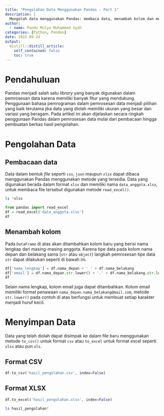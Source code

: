 ```yaml
---
title: "Pengolahan Data Menggunakan Pandas - Part 1"
description: |
  Mengolah data menggunakan Pandas: membaca data, menambah kolom dan menyimpan ke dalam file baru.
author:
  - name: Pandu Mulya Muhammad Syah
categories: [Python, Pandas]
date: 2022-09-24
output:
  distill::distill_article:
    self_contained: false
    toc: true
---
```


# Pendahuluan
Pandas menjadi salah satu *library* yang banyak digunakan dalam pemrosesan data karena memiliki banyak fitur yang mendukung. Penggunaan bahasa pemrograman dalam pemrosesan data menjadi pilihan yang baik terutama jika data yang diolah memiliki ukuran yang besar dan variasi yang beragam. Pada artikel ini akan dijelaskan secara ringkah penggunaan Pandas dalam pemrosesan data mulai dari pembacaan hingga pembuatan berkas hasil pengolahan.

# Pengolahan Data
## Pembacaan data
Data dalam bentuk *file* seperti `csv`, `json` maupun `xlsx` dapat dibaca menggunakan Pandas menggunakan metode yang tersedia. Data yang digunakan berada dalam format `xlsx` dan memiliki nama `data_anggota.xlsx`, untuk membaca file tersebut digunakan metode `read_excel()`.

```bash
ls *xlsx
```


```python
from pandas import read_excel
df = read_excel('data_anggota.xlsx')
df
```
## Menambah kolom
Pada `DataFrame` di atas akan ditambahkan kolom baru yang berisi nama lengkap dari masing-masing anggota. Karena tipe data pada kolom nama depan dan belakang sama (`str` atau `object`) langkah pemrosesan tipe data `str` dapat dilakukan seperti di bawah ini.

```python
df['nama_lengkap'] = df.nama_depan + ' ' + df.nama_belakang
df['email'] = df.nama_depan.str.lower() + '.' + df.nama_belakang.str.lower() + '@mail.com'
df
```

Selain nama lengkap, kolom email juga dapat ditambahkan. Kolom email memiliki format penawaan `nama_depan.nama_belakang@mail.com`, metode `str.lower()` pada contoh di atas berfungsi untuk membuat setiap karakter menjadi huruf kecil.

# Menyimpan Data
Data yang telah diolah dapat disimpak ke dalam file baru menggunakan metode `to_csv()` untuk format `csv` atau `to_excel` untuk format excel seperti `xlsx` atau pun `xls`.

## Format CSV

```python
df.to_csv('hasil_pengolahan.csv', index=False)
```
## Format XLSX

```python
df.to_excel('hasil_pengolahan.xlsx', index=False)
```

```bash
ls hasil_pengolahan*
```